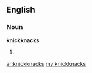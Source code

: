 ==English==
===Noun===
'''knickknacks'''
# {{plural of|[[knickknack]]}}

[[ar:knickknacks]]
[[my:knickknacks]]